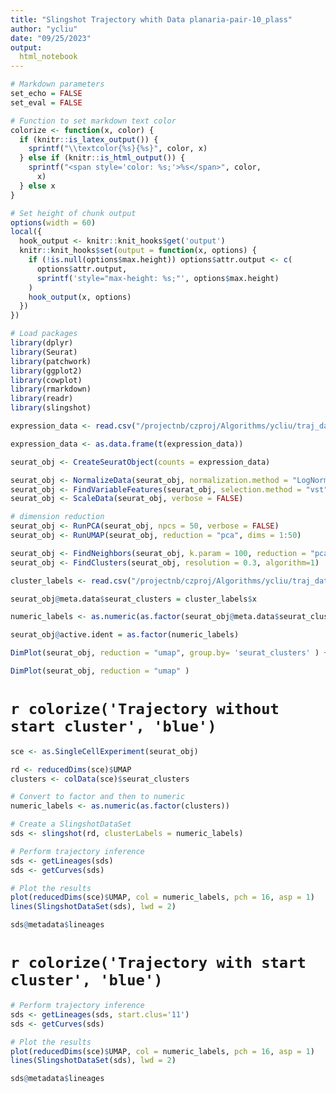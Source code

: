 ```yaml
---
title: "Slingshot Trajectory whith Data planaria-pair-10_plass"
author: "ycliu"
date: "09/25/2023"
output:
  html_notebook
---
```



```r
# Markdown parameters
set_echo = FALSE
set_eval = FALSE
```

```r
# Function to set markdown text color
colorize <- function(x, color) {
  if (knitr::is_latex_output()) {
    sprintf("\\textcolor{%s}{%s}", color, x)
  } else if (knitr::is_html_output()) {
    sprintf("<span style='color: %s;'>%s</span>", color,
      x)
  } else x
}
```


```r
# Set height of chunk output
options(width = 60)
local({
  hook_output <- knitr::knit_hooks$get('output')
  knitr::knit_hooks$set(output = function(x, options) {
    if (!is.null(options$max.height)) options$attr.output <- c(
      options$attr.output,
      sprintf('style="max-height: %s;"', options$max.height)
    )
    hook_output(x, options)
  })
})
```

```r
# Load packages
library(dplyr)
library(Seurat)
library(patchwork)
library(ggplot2)
library(cowplot)
library(rmarkdown)
library(readr)
library(slingshot)
```




```r

expression_data <- read.csv("/projectnb/czproj/Algorithms/ycliu/traj_data_real/planaria-pair-10_plass_count.csv", row.names = 1, header = TRUE)

expression_data <- as.data.frame(t(expression_data))

seurat_obj <- CreateSeuratObject(counts = expression_data)

```

```r
seurat_obj <- NormalizeData(seurat_obj, normalization.method = "LogNormalize", scale.factor = 10000)
seurat_obj <- FindVariableFeatures(seurat_obj, selection.method = "vst", nfeatures = 2000)
seurat_obj <- ScaleData(seurat_obj, verbose = FALSE)

# dimension reduction
seurat_obj <- RunPCA(seurat_obj, npcs = 50, verbose = FALSE)
seurat_obj <- RunUMAP(seurat_obj, reduction = "pca", dims = 1:50)

seurat_obj <- FindNeighbors(seurat_obj, k.param = 100, reduction = "pca", dims = 1:50)
seurat_obj <- FindClusters(seurat_obj, resolution = 0.3, algorithm=1)

```



```r

cluster_labels <- read.csv("/projectnb/czproj/Algorithms/ycliu/traj_data_real/planaria-pair-10_plass_clusters.csv", header = TRUE)

seurat_obj@meta.data$seurat_clusters = cluster_labels$x

numeric_labels <- as.numeric(as.factor(seurat_obj@meta.data$seurat_clusters))

seurat_obj@active.ident = as.factor(numeric_labels)

DimPlot(seurat_obj, reduction = "umap", group.by= 'seurat_clusters' ) + ggtitle('Groups')

DimPlot(seurat_obj, reduction = "umap" ) 

```


# `r colorize('Trajectory without start cluster', 'blue')` 

```r

sce <- as.SingleCellExperiment(seurat_obj)

rd <- reducedDims(sce)$UMAP
clusters <- colData(sce)$seurat_clusters

# Convert to factor and then to numeric
numeric_labels <- as.numeric(as.factor(clusters))

# Create a SlingshotDataSet
sds <- slingshot(rd, clusterLabels = numeric_labels)

# Perform trajectory inference
sds <- getLineages(sds)
sds <- getCurves(sds)

# Plot the results
plot(reducedDims(sce)$UMAP, col = numeric_labels, pch = 16, asp = 1)
lines(SlingshotDataSet(sds), lwd = 2)

```


```r
sds@metadata$lineages


```



# `r colorize('Trajectory with start cluster', 'blue')`

```r
# Perform trajectory inference
sds <- getLineages(sds, start.clus='11')
sds <- getCurves(sds)

# Plot the results
plot(reducedDims(sce)$UMAP, col = numeric_labels, pch = 16, asp = 1)
lines(SlingshotDataSet(sds), lwd = 2)

```


```r
sds@metadata$lineages


```





